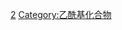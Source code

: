 {{Catnav|页面分类|自然科学|化学|有机化学|有机化合物|有机化合物 (按官能团分类)|酯|羧酸酯}}
{{catmore}}
{{Commonscat|Acetate esters}}

[[Category:羧酸酯|2]]
[[Category:乙酰基化合物|Category:乙酰基化合物]]
